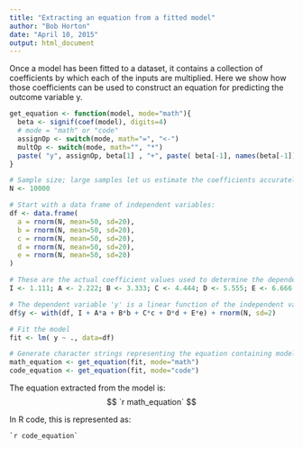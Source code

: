 ```yaml
---
title: "Extracting an equation from a fitted model"
author: "Bob Horton"
date: "April 10, 2015"
output: html_document
---
```


Once a model has been fitted to a dataset, it contains a collection of coefficients by which each of the inputs are multiplied. Here we show how those coefficients can be used to construct an equation for predicting the outcome variable y.

```r

get_equation <- function(model, mode="math"){
  beta <- signif(coef(model), digits=4)
  # mode = "math" or "code"
  assignOp <- switch(mode, math="=", "<-")
  multOp <- switch(mode, math="", "*")
  paste( "y", assignOp, beta[1] , "+", paste( beta[-1], names(beta[-1]), sep=multOp, collapse=" + "))
}

# Sample size; large samples let us estimate the coefficients accurately
N <- 10000

# Start with a data frame of independent variables:
df <- data.frame(
  a = rnorm(N, mean=50, sd=20),
  b = rnorm(N, mean=50, sd=20),
  c = rnorm(N, mean=50, sd=20),
  d = rnorm(N, mean=50, sd=20),
  e = rnorm(N, mean=50, sd=20)
)

# These are the actual coefficient values used to determine the dependent variable:
I <- 1.111; A <- 2.222; B <- 3.333; C <- 4.444; D <- 5.555; E <- 6.666

# The dependent variable 'y' is a linear function of the independent variables:
df$y <- with(df, I + A*a + B*b + C*c + D*d + E*e) + rnorm(N, sd=2)

# Fit the model
fit <- lm( y ~ ., data=df)

# Generate character strings representing the equation containing model coefficients:
math_equation <- get_equation(fit, mode="math")
code_equation <- get_equation(fit, mode="code")
```

The equation extracted from the model is:
$$
`r math_equation`
$$

In R code, this is represented as:
```
`r code_equation`
```